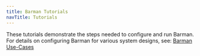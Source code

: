```yaml
---
title: Barman Tutorials
navTitle: Tutorials
---
```


These tutorials demonstrate the steps needed to configure and run Barman. For details on configuring Barman for various system designs, see: [Barman Use-Cases](../use_cases)

<TutorialsDirectory />

